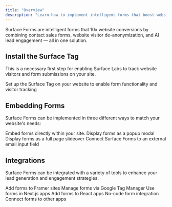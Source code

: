 ```yaml
---
title: "Overview"
description: "Learn how to implement intelligent forms that boost website conversions"
---
```


Surface Forms are intelligent forms that 10x website conversions by combining contact sales forms, website visitor de-anonymization, and AI lead engagement — all in one solution.

## Install the Surface Tag

This is a necessary first step for enabling Surface Labs to track website visitors and form submissions on your site.

<CardGroup cols={1}>
  <Card title="Install the Surface Tag" icon="code" href="/surface-tag/quick-start">
    Set up the Surface Tag on your website to enable form functionality and visitor tracking
  </Card>
</CardGroup>


## Embedding Forms

Surface Forms can be implemented in three different ways to match your website's needs:

<CardGroup cols={3}>
  <Card title="Inline Forms" icon="square-terminal" href="surface-forms/inline">
    Embed forms directly within your site.
  </Card>
  <Card title="Popup Forms" icon="rectangle-vertical" href="surface-forms/popup">
    Display forms as a popup modal
  </Card>
  <Card title="Slideover Forms" icon="rectangle" href="surface-forms/slideover">
    Display forms as a full page slideover
  </Card>
</CardGroup>
  <Card title="Email Trigger" icon="envelope" href="surface-forms/email-trigger">
    Connect Surface Forms to an external email input field
  </Card>

## Integrations

Surface Forms can be integrated with a variety of tools to enhance your lead generation and engagement strategies.

<CardGroup cols={3}>
  <Card title="Framer" icon="code" href="integrations/framer">
    Add forms to Framer sites
  </Card>
  <Card title="GTM" icon="google" href="integrations/gtm">
    Manage forms via Google Tag Manager
  </Card>
  <Card title="NextJS" icon="react" href="integrations/nextjs">
    Use forms in Next.js apps
  </Card>
  <Card title="ReactJS" icon="react" href="integrations/react">
    Add forms to React apps
  </Card>
  <Card title="Webflow" icon="webflow" href="integrations/webflow">
    No-code form integration
  </Card>
  <Card title="Zapier" icon="code" href="integrations/zapier">
    Connect forms to other apps
  </Card>
</CardGroup>
